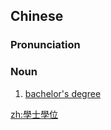 {{also|学士学位}}
==Chinese==
{{zh-forms|s=学士学位|type=22}}

===Pronunciation===
{{zh-pron
|m=xuéshì xuéwèi
|c=hok6 si6 hok6 wai6-2
|cat=n
}}

===Noun===
{{zh-noun}}

# [[bachelor's degree]]

[[zh:學士學位]]